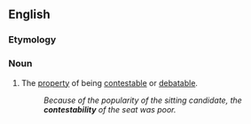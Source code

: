 ==English==

===Etymology===
{{suffix|en|contest|ability}}

===Noun===
{{en-noun|-}}

# The [[property]] of being [[contestable]] or [[debatable]].
#: ''Because of the popularity of the sitting candidate, the '''contestability''' of the seat was poor.''
